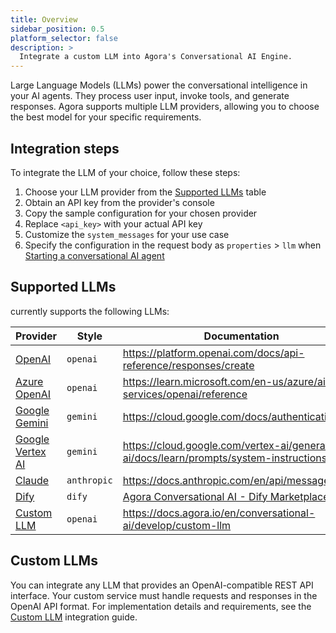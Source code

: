 ```yaml
---
title: Overview
sidebar_position: 0.5
platform_selector: false
description: >
  Integrate a custom LLM into Agora's Conversational AI Engine.
---
```


Large Language Models (LLMs) power the conversational intelligence in your AI agents. They process user input, invoke tools, and generate responses. Agora supports multiple LLM providers, allowing you to choose the best model for your specific requirements.

## Integration steps

To integrate the LLM of your choice, follow these steps:

1. Choose your LLM provider from the [Supported LLMs](#supported-llms) table
1. Obtain an API key from the provider's console
1. Copy the sample configuration for your chosen provider
1. Replace `<api_key>` with your actual API key
1. Customize the `system_messages` for your use case
1. Specify the configuration in the request body as `properties` > `llm` when [Starting a conversational AI agent](../../rest-api/join)


## Supported LLMs

<Vpd k="NAME" /> currently supports the following LLMs:

| Provider         | Style       | Documentation     |
|------------------|-------------|-------------------|
| [OpenAI](../llm/openai)         | `openai`      | https://platform.openai.com/docs/api-reference/responses/create    |
| [Azure OpenAI](../llm/azure-openai)      | `openai`      | https://learn.microsoft.com/en-us/azure/ai-services/openai/reference              |
| [Google Gemini](../llm/gemini)     | `gemini`      | https://cloud.google.com/docs/authentication/rest   |
| [Google Vertex AI](../llm/google-vertex-ai)  | `gemini`      | https://cloud.google.com/vertex-ai/generative-ai/docs/learn/prompts/system-instructions |
| [Claude](../llm/claude)            | `anthropic`   | https://docs.anthropic.com/en/api/messages          |
| [Dify](../llm/dify)              | `dify`        | [Agora Conversational AI - Dify Marketplace](https://marketplace.dify.ai/plugins/plutoless/convoai)          |
| [Custom LLM](#custom-llms)       | `openai`      | https://docs.agora.io/en/conversational-ai/develop/custom-llm      |


## Custom LLMs

You can integrate any LLM that provides an OpenAI-compatible REST API interface. Your custom service must handle requests and responses in the OpenAI API format. For implementation details and requirements, see the [Custom LLM](../../develop/custom-llm) integration guide.
